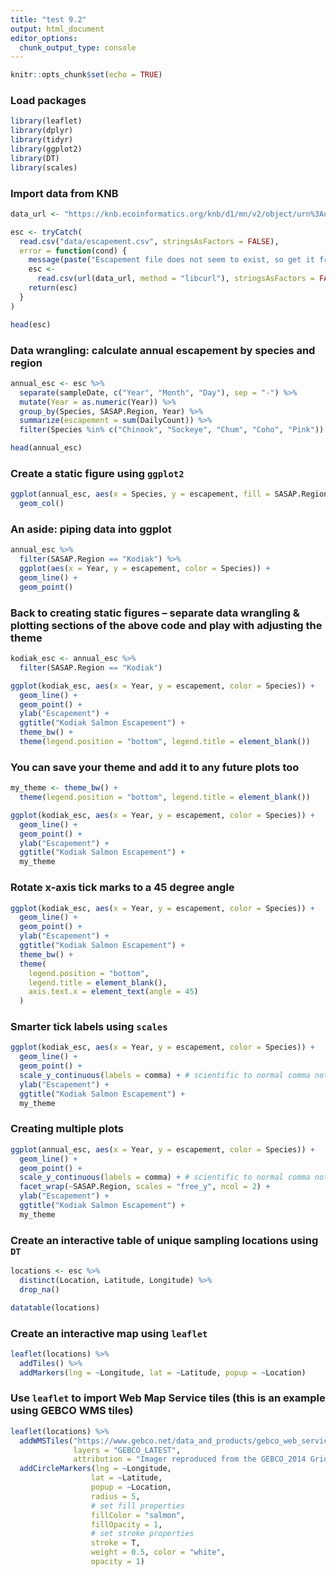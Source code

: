 ```yaml
---
title: "test 9.2"
output: html_document
editor_options: 
  chunk_output_type: console
---
```


```r
knitr::opts_chunk$set(echo = TRUE)
```

### Load packages
```r
library(leaflet)
library(dplyr)
library(tidyr)
library(ggplot2)
library(DT)
library(scales)
```

### Import data from KNB
```r
data_url <- "https://knb.ecoinformatics.org/knb/d1/mn/v2/object/urn%3Auuid%3Af119a05b-bbe7-4aea-93c6-85434dcb1c5e"

esc <- tryCatch(
  read.csv("data/escapement.csv", stringsAsFactors = FALSE),
  error = function(cond) {
    message(paste("Escapement file does not seem to exist, so get it from the KNB."))
    esc <-
      read.csv(url(data_url, method = "libcurl"), stringsAsFactors = FALSE)
    return(esc)
  }
)

head(esc)
```

### Data wrangling: calculate annual escapement by species and region
```r
annual_esc <- esc %>% 
  separate(sampleDate, c("Year", "Month", "Day"), sep = "-") %>% 
  mutate(Year = as.numeric(Year)) %>% 
  group_by(Species, SASAP.Region, Year) %>% 
  summarize(escapement = sum(DailyCount)) %>% 
  filter(Species %in% c("Chinook", "Sockeye", "Chum", "Coho", "Pink"))

head(annual_esc)
```

### Create a static figure using `ggplot2`
```r
ggplot(annual_esc, aes(x = Species, y = escapement, fill = SASAP.Region)) +
  geom_col()
```

### An aside: piping data into ggplot
```r
annual_esc %>%
  filter(SASAP.Region == "Kodiak") %>%
  ggplot(aes(x = Year, y = escapement, color = Species)) +
  geom_line() +
  geom_point()
```

### Back to creating static figures -- separate data wrangling & plotting sections of the above code and play with adjusting the theme
```r
kodiak_esc <- annual_esc %>%
  filter(SASAP.Region == "Kodiak") 
```

```r
ggplot(kodiak_esc, aes(x = Year, y = escapement, color = Species)) +
  geom_line() +
  geom_point() +
  ylab("Escapement") +
  ggtitle("Kodiak Salmon Escapement") +
  theme_bw() +
  theme(legend.position = "bottom", legend.title = element_blank())
```

### You can save your theme and add it to any future plots too
```r
my_theme <- theme_bw() +
  theme(legend.position = "bottom", legend.title = element_blank())

ggplot(kodiak_esc, aes(x = Year, y = escapement, color = Species)) +
  geom_line() +
  geom_point() +
  ylab("Escapement") +
  ggtitle("Kodiak Salmon Escapement") +
  my_theme
```

### Rotate x-axis tick marks to a 45 degree angle
```r
ggplot(kodiak_esc, aes(x = Year, y = escapement, color = Species)) +
  geom_line() +
  geom_point() +
  ylab("Escapement") +
  ggtitle("Kodiak Salmon Escapement") +
  theme_bw() +
  theme(
    legend.position = "bottom",
    legend.title = element_blank(),
    axis.text.x = element_text(angle = 45)
  )
```

### Smarter tick labels using `scales`
```r
ggplot(kodiak_esc, aes(x = Year, y = escapement, color = Species)) +
  geom_line() +
  geom_point() +
  scale_y_continuous(labels = comma) + # scientific to normal comma notation, yay!
  ylab("Escapement") +
  ggtitle("Kodiak Salmon Escapement") +
  my_theme
```

### Creating multiple plots
```r
ggplot(annual_esc, aes(x = Year, y = escapement, color = Species)) +
  geom_line() +
  geom_point() +
  scale_y_continuous(labels = comma) + # scientific to normal comma notation, yay!
  facet_wrap(~SASAP.Region, scales = "free_y", ncol = 2) +
  ylab("Escapement") +
  ggtitle("Kodiak Salmon Escapement") +
  my_theme
```

### Create an interactive table of unique sampling locations using `DT`
```r
locations <- esc %>% 
  distinct(Location, Latitude, Longitude) %>% 
  drop_na()

datatable(locations)
```

### Create an interactive map using `leaflet`
```r
leaflet(locations) %>% 
  addTiles() %>% 
  addMarkers(lng = ~Longitude, lat = ~Latitude, popup = ~Location)
```

### Use `leaflet` to import Web Map Service tiles (this is an example using GEBCO WMS tiles)
```r
leaflet(locations) %>% 
  addWMSTiles("https://www.gebco.net/data_and_products/gebco_web_services/web_map_service/mapserv?",
              layers = "GEBCO_LATEST",
              attribution = "Imager reproduced from the GEBCO_2014 Grid, version 20150318, www.gebco.net") %>% 
  addCircleMarkers(lng = ~Longitude,
                  lat = ~Latitude,
                  popup = ~Location,
                  radius = 5,
                  # set fill properties
                  fillColor = "salmon",
                  fillOpacity = 1,
                  # set stroke properties
                  stroke = T,
                  weight = 0.5, color = "white", 
                  opacity = 1)
```

